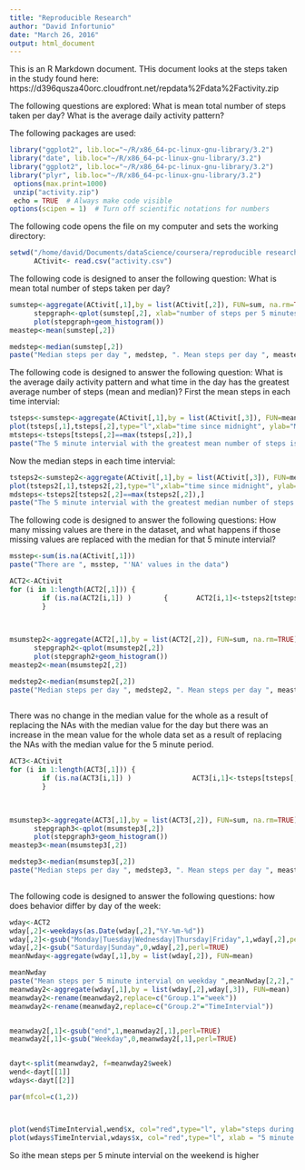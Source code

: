 ```yaml
---
title: "Reproducible Research"
author: "David Infortunio"
date: "March 26, 2016"
output: html_document
---
```


This is an R Markdown document. 
THis document looks at the steps taken in the study found here: https://d396qusza40orc.cloudfront.net/repdata%2Fdata%2Factivity.zip

The following questions are explored:
What is mean total number of steps taken per day?
What is the average daily activity pattern?

The following packages are used:
```r
library("ggplot2", lib.loc="~/R/x86_64-pc-linux-gnu-library/3.2")
library("date", lib.loc="~/R/x86_64-pc-linux-gnu-library/3.2")
library("ggplot2", lib.loc="~/R/x86_64-pc-linux-gnu-library/3.2")
library("plyr", lib.loc="~/R/x86_64-pc-linux-gnu-library/3.2")
 options(max.print=1000)
 unzip("activity.zip")
 echo = TRUE  # Always make code visible
options(scipen = 1)  # Turn off scientific notations for numbers
```


The following code opens the file on my computer and sets the working directory:
```r
setwd("/home/david/Documents/dataScience/coursera/reproducible research/project1")
      ACtivit<- read.csv("activity.csv")


```


The following code is designed to anser the following question: What is mean total number of steps taken per day?
```r


sumstep<-aggregate(ACtivit[,1],by = list(ACtivit[,2]), FUN=sum, na.rm=TRUE)
      stepgraph<-qplot(sumstep[,2], xlab="number of steps per 5 minutes")
      plot(stepgraph+geom_histogram())
meastep<-mean(sumstep[,2])

medstep<-median(sumstep[,2])
paste("Median steps per day ", medstep, ". Mean steps per day ", meastep, sep="")
```

The following code is designed to answer the following question: What is the average daily activity pattern and what time in the day has the greatest average number of steps (mean and median)? 
First the mean steps in each time intervial:
```r
tsteps<-sumstep<-aggregate(ACtivit[,1],by = list(ACtivit[,3]), FUN=mean, na.rm=TRUE)
plot(tsteps[,1],tsteps[,2],type="l",xlab="time since midnight", ylab="Mean steps")
mtsteps<-tsteps[tsteps[,2]==max(tsteps[,2]),]
paste("The 5 minute intervial with the greatest mean number of steps is ", mtsteps[,1])
```
Now the median steps in each time intervial:
```r
tsteps2<-sumstep2<-aggregate(ACtivit[,1],by = list(ACtivit[,3]), FUN=median, na.rm=TRUE)
plot(tsteps2[,1],tsteps2[,2],type="l",xlab="time since midnight", ylab="Median steps")
mdsteps<-tsteps2[tsteps2[,2]==max(tsteps2[,2]),]
paste("The 5 minute intervial with the greatest median number of steps is ", mdsteps[,1])
```


The following code is designed to answer the following questions: How many missing values are there in the dataset, and what happens if those missing values are replaced with the median for that 5 minute intervial?
```r
msstep<-sum(is.na(ACtivit[,1]))
paste("There are ", msstep, "'NA' values in the data")

ACT2<-ACtivit
for (i in 1:length(ACT2[,1])) {
        if (is.na(ACT2[i,1]) )        {       ACT2[i,1]<-tsteps2[tsteps2[,1]==ACT2[i,3],2]  }
        }

        
        
msumstep2<-aggregate(ACT2[,1],by = list(ACT2[,2]), FUN=sum, na.rm=TRUE)
      stepgraph2<-qplot(msumstep2[,2])
      plot(stepgraph2+geom_histogram())
meastep2<-mean(msumstep2[,2])

medstep2<-median(msumstep2[,2])
paste("Median steps per day ", medstep2, ". Mean steps per day ", meastep2, sep="")        
        
```

There was no change in the median value for the whole as a result of replacing the NAs with the median value for the day but there was an increase in the mean value for the whole data set as a result of replacing the NAs with the median value for the 5 minute period.
```r


ACT3<-ACtivit
for (i in 1:length(ACT3[,1])) {
        if (is.na(ACT3[i,1]) )               ACT3[i,1]<-tsteps[tsteps[,1]==ACT3[i,3],2]
        }

        
        
msumstep3<-aggregate(ACT3[,1],by = list(ACT3[,2]), FUN=sum, na.rm=TRUE)
      stepgraph3<-qplot(msumstep3[,2])
      plot(stepgraph3+geom_histogram())
meastep3<-mean(msumstep3[,2])

medstep3<-median(msumstep3[,2])
paste("Median steps per day ", medstep3, ". Mean steps per day ", meastep3, sep="")        
        
```



The following code is designed to answer the following questions: how does behavior differ by day of the week:

```r
wday<-ACT2
wday[,2]<-weekdays(as.Date(wday[,2],"%Y-%m-%d"))
wday[,2]<-gsub("Monday|Tuesday|Wednesday|Thursday|Friday",1,wday[,2],perl=TRUE)
wday[,2]<-gsub("Saturday|Sunday",0,wday[,2],perl=TRUE)
meanNwday<-aggregate(wday[,1],by = list(wday[,2]), FUN=mean)

meanNwday
paste("Mean steps per 5 minute intervial on weekday ",meanNwday[2,2],". Mean steps per 5 minute intervial on weekend ",meanNwday[1,2],".",sep="")
meanwday2<-aggregate(wday[,1],by = list(wday[,2],wday[,3]), FUN=mean)
meanwday2<-rename(meanwday2,replace=c("Group.1"="week"))
meanwday2<-rename(meanwday2,replace=c("Group.2"="TimeIntervial"))


meanwday2[,1]<-gsub("end",1,meanwday2[,1],perl=TRUE)
meanwday2[,1]<-gsub("Weekday",0,meanwday2[,1],perl=TRUE)


dayt<-split(meanwday2, f=meanwday2$week)
wend<-dayt[[1]]
wdays<-dayt[[2]]

par(mfcol=c(1,2))



plot(wend$TimeIntervial,wend$x, col="red",type="l", ylab="steps during weekend",xlab  ="5 minute intervials")
plot(wdays$TimeIntervial,wdays$x, col="red",type="l", xlab = "5 minute intervials",lab="steps during weekday")
```

So ithe mean steps per 5 minute intervial on the weekend is higher
